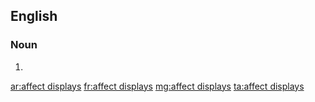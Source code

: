 ==English==

===Noun===
{{head|en|plural|head=[[affect]] [[display]]s}}

# {{plural of|affect display|lang=en}}

[[ar:affect displays]]
[[fr:affect displays]]
[[mg:affect displays]]
[[ta:affect displays]]
